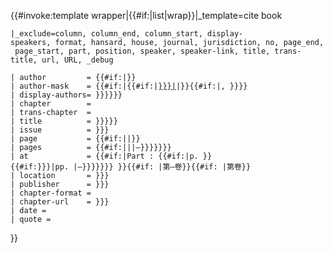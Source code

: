 {{#invoke:template wrapper|{{#if:{{{_debug|}}}|list|wrap}}|_template=cite book
 |_exclude=column, column_end, column_start, display-speakers, format, hansard, house, journal, jurisdiction, no, page_end, page_start, part, position, speaker, speaker-link, title, trans-title, url, URL, _debug

 | author         = {{#if:{{{speaker|}}}|{{{speaker}}}}}
 | author-mask    = {{#if:{{{speaker|}}}|{{#if:{{{speaker-link|}}}|[[{{{speaker-link|}}}|{{{speaker}}}]]|{{{speaker}}}}}{{#if:{{{position|}}}|,&nbsp;{{{position}}}}}}}
 | display-authors= {{{display-speakers|{{{display-authors|{{{displayauthors|}}}}}}}}}
 | chapter        = {{{title|}}}
 | trans-chapter  = {{{trans-title|}}}
 | title          = {{{hansard|{{{journal|{{le|议事录|Hansard|英国国会议事记录}}}}}}}}
 | issue          = {{{issue|{{{no|}}}}}}
 | page           = {{#if:{{{part|}}}||{{{page|}}}}}
 | pages          = {{#if:{{{part|}}}||{{{pages|{{#if: {{{page_start|}}}|{{{page_start}}}–{{{page_end}}}}}}}}}}
 | at             = {{#if:{{{part|}}}|Part {{{part|}}}: {{#if:{{{page|}}}|p.&nbsp;{{{page|}}}}}{{#if:{{{pages|{{{page_start|}}}}}}|pp.&nbsp;{{{pages|{{#if: {{{page_start|}}}|{{{page_start}}}–{{{page_end}}}}}}}}}} }}{{#if: {{{column_start|}}}|第{{{column_start}}}–{{{column_end}}}卷}}{{#if: {{{column|}}}|第{{{column}}}卷}}
 | location       = {{{location|{{{jurisdiction|}}}}}}
 | publisher      = {{{publisher|{{{house|}}}}}}
 | chapter-format = {{{format|}}}
 | chapter-url    = {{{url|{{{URL|}}}}}}
 | date = {{{date|}}}
 | quote = {{{quote|}}}
}}<!--
Tracking categorisation:
{{main other|{{#if:{{{last2|}}}{{{first2|}}}|[[Category:Cite Hansard tracking category|2]]}}URL without title{{#if:{{{url|{{{URL|}}}}}}|{{#if:{{{title|}}}||[[Category:Cite Hansard tracking category|title]]}} }} }}--><noinclude>
{{documentation}}
</noinclude>
